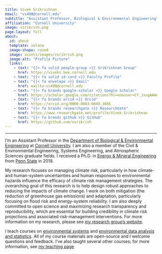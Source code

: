 ```yaml
---
title: Vivek Srikrishnan
email: "vs498@cornell.edu"
subtitle: "Assistant Professor, Biological & Environmental Engineering"
affiliation: "Cornell University"
image: vsrikrish.png
page-layout: full
about: 
  id: about
  template: solana
  image-shape: round
  image: assets/images/vsrikrish.png
  image-alt: "Profile Picture"
  links:
    - text: "{{< fa solid people-group >}} Srikrishnan Group"
      href: https://viveks.bee.cornell.edu
    - text: "{{< fa solid id-card >}} Faculty Profile"
    - text: "{{< fa envelope >}} Email"
      href: mailto:vs498@cornell.edu
    - text: "{{< fa brands google-scholar >}} Google Scholar"
      href: https://scholar.google.com/citations?hl=en&user=CY_JxugAAAAJ
    - text: "{{< fa brands orcid >}} Orcid"
      href: https://orcid.org/0000-0003-0049-3805
    - text: "{{< fa brands researchgate >}} ResearchGate"
      href: https://www.researchgate.net/profile/Vivek-Srikrishnan
    - text: "{{< fa brands github >}} GitHub"
      href: https://github.com/vsrikrish
---
```


<hr>

:::{#about}

I'm an Assistant Professor in the [Department of Biological & Environmental Engineering](https://cals.cornell.edu/biological-environmental-engineering) at [Cornell University](https://cornell.edu). I am also a member of the Civil & Environmental Engineering, Systems Engineering, and Atmospheric Sciences graduate fields. I received a Ph.D. in [Energy & Mineral Engineering](https://www.eme.psu.edu/) from [Penn State](https://psu.edu) in 2018.

My research focuses on managing climate risk, particularly in how  climate- and human-system uncertainties and human responses to environmental hazards influence the efficacy of climate risk management strategies. The overarching goal of this research is to help design robust approaches to reducing the impacts of climate change. I work on both mitigation (the reduction of greenhouse gas emissions) and adaptation, particularly focusing on flood risk and energy-system reliability. I am also deeply committed to open science and maximizing research transparency and reproducibility, which are essential for building credibility in climate risk projections and associated risk-management interventions. For more information on my research, please see [my research group's website](https://viveks.bee.cornell.edu).

I teach courses on [environmental systems](https://envsys.viveks.me) and [environmental data analysis and statistics](https://envdata.viveks.me). All of my course materials are open-source and I welcome questions and feedback. I've also taught several other courses; for more information, see [my teaching page](https://viveks.bee.cornell.edu/teaching/index.html)
:::

